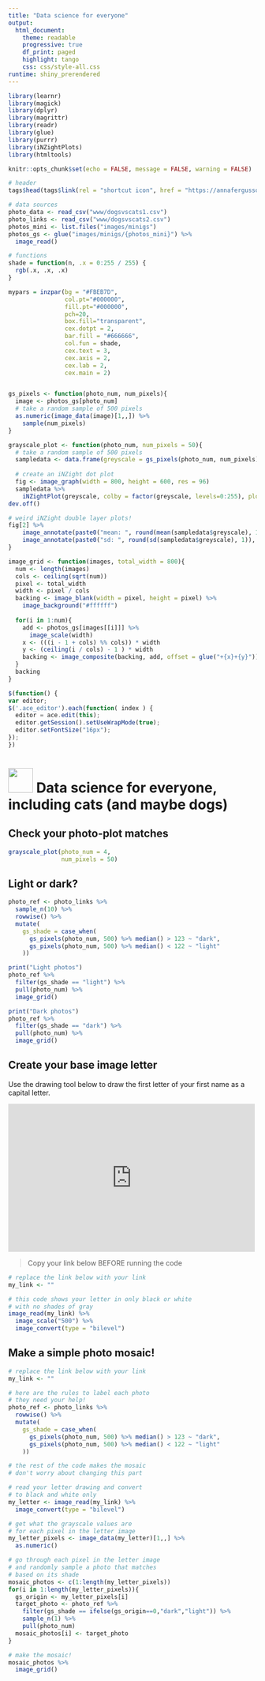 ---
title: "Data science for everyone"
output:
  html_document:
    theme: readable
    progressive: true
    df_print: paged
    highlight: tango
    css: css/style-all.css
runtime: shiny_prerendered
---

```{r setup, include=FALSE}
library(learnr)
library(magick)
library(dplyr)
library(magrittr)
library(readr)
library(glue)
library(purrr)
library(iNZightPlots)
library(htmltools)

knitr::opts_chunk$set(echo = FALSE, message = FALSE, warning = FALSE)

# header
tags$head(tags$link(rel = "shortcut icon", href = "https://annafergusson.com/logo.png"))

# data sources
photo_data <- read_csv("www/dogsvscats1.csv")
photo_links <- read_csv("www/dogsvscats2.csv")
photos_mini <- list.files("images/minigs")
photos_gs <- glue("images/minigs/{photos_mini}") %>%
  image_read()

# functions
shade = function(n, .x = 0:255 / 255) { 
  rgb(.x, .x, .x)
}

mypars = inzpar(bg = "#FBEB7D", 
                col.pt="#000000", 
                fill.pt="#000000", 
                pch=20, 
                box.fill="transparent", 
                cex.dotpt = 2, 
                bar.fill = "#666666", 
                col.fun = shade, 
                cex.text = 3, 
                cex.axis = 2, 
                cex.lab = 2,
                cex.main = 2)


gs_pixels <- function(photo_num, num_pixels){
  image <- photos_gs[photo_num]
  # take a random sample of 500 pixels
  as.numeric(image_data(image)[1,,]) %>%
    sample(num_pixels)
}

grayscale_plot <- function(photo_num, num_pixels = 50){
  # take a random sample of 500 pixels
  sampledata <- data.frame(greyscale = gs_pixels(photo_num, num_pixels))
  
  # create an iNZight dot plot
  fig <- image_graph(width = 800, height = 600, res = 96)
  sampledata %>%
    iNZightPlot(greyscale, colby = factor(greyscale, levels=0:255), plottype="dot", data=., inzpars = mypars, hide.legend = TRUE, boxplot = TRUE, xlim=c(0,255), main="Greyscale plot")
dev.off()

# weird iNZight double layer plots!
fig[2] %>%
    image_annotate(paste0("mean: ", round(mean(sampledata$greyscale), 1)), size = 20, color = "black", boxcolor = "grey", location = "+5+5") %>%
    image_annotate(paste0("sd: ", round(sd(sampledata$greyscale), 1)), size = 20, color = "black", boxcolor = "grey", location = "+5+45") 
}

image_grid <- function(images, total_width = 800){
  num <- length(images)
  cols <- ceiling(sqrt(num))
  pixel <- total_width
  width <- pixel / cols 
  backing <- image_blank(width = pixel, height = pixel) %>%
    image_background("#ffffff")
  
  for(i in 1:num){
    add <- photos_gs[images[[i]]] %>% 
      image_scale(width)
    x <- (((i - 1 + cols) %% cols)) * width
    y <- (ceiling(i / cols) - 1 ) * width
    backing <- image_composite(backing, add, offset = glue("+{x}+{y}"))
  }
  backing
}

```


```{js echo=FALSE}
$(function() {
var editor;
$('.ace_editor').each(function( index ) {
  editor = ace.edit(this);
  editor.getSession().setUseWrapMode(true);
  editor.setFontSize("16px");
});
})
```

# <img src='images/logo.png' width='50' /> Data science for everyone, including cats (and maybe dogs) {.tabset}

## Check your photo-plot matches

```{r check-plots, exercise=TRUE}
grayscale_plot(photo_num = 4, 
               num_pixels = 50)
```

## Light or dark?

```{r sort-photos, exercise=TRUE, exercise.lines=20}
photo_ref <- photo_links %>%
  sample_n(10) %>%
  rowwise() %>%
  mutate(
    gs_shade = case_when(
      gs_pixels(photo_num, 500) %>% median() > 123 ~ "dark",
      gs_pixels(photo_num, 500) %>% median() < 122 ~ "light"
    )) 

print("Light photos")
photo_ref %>%
  filter(gs_shade == "light") %>%
  pull(photo_num) %>%
  image_grid()

print("Dark photos")
photo_ref %>%
  filter(gs_shade == "dark") %>%
  pull(photo_num) %>%
  image_grid()
```

## Create your base image letter

Use the drawing tool below to draw the first letter of your first name as a capital letter. 

<iframe id='drawing' src="https://script.google.com/a/aucklanduni.ac.nz/macros/s/AKfycbxLsrTYirZdR6O5kSIdSsah9FzirzCJLzPwQK0G/exec" frameborder="0" width="500" height="300" allowfullscreen="true" mozallowfullscreen="true" webkitallowfullscreen="true"></iframe>

> Copy your link below BEFORE running the code

```{r my-letter, exercise=TRUE, , exercise.lines=8}
# replace the link below with your link
my_link <- ""

# this code shows your letter in only black or white
# with no shades of gray
image_read(my_link) %>%
  image_scale("500") %>%
  image_convert(type = "bilevel")
```

## Make a simple photo mosaic!

```{r letter-mosaic, exercise=TRUE, exercise.timelimit = 180, exercise.diagnostics=FALSE, exercise.lines=13}
# replace the link below with your link
my_link <- ""

# here are the rules to label each photo
# they need your help!
photo_ref <- photo_links %>%
  rowwise() %>%
  mutate(
    gs_shade = case_when(
      gs_pixels(photo_num, 500) %>% median() > 123 ~ "dark",
      gs_pixels(photo_num, 500) %>% median() < 122 ~ "light"
    )) 

# the rest of the code makes the mosaic
# don't worry about changing this part

# read your letter drawing and convert
# to black and white only
my_letter <- image_read(my_link) %>%
  image_convert(type = "bilevel")

# get what the grayscale values are 
# for each pixel in the letter image
my_letter_pixels <- image_data(my_letter)[1,,] %>%
  as.numeric()

# go through each pixel in the letter image
# and randomly sample a photo that matches
# based on its shade
mosaic_photos <- c(1:length(my_letter_pixels))
for(i in 1:length(my_letter_pixels)){  
  gs_origin <- my_letter_pixels[i]
  target_photo <- photo_ref %>%
    filter(gs_shade == ifelse(gs_origin==0,"dark","light")) %>%
    sample_n(1) %>%
    pull(photo_num)
  mosaic_photos[i] <- target_photo
}

# make the mosaic!
mosaic_photos %>%
  image_grid()
```